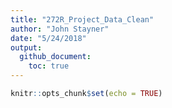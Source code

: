 ```yaml
---
title: "272R_Project_Data_Clean"
author: "John Stayner"
date: "5/24/2018"
output: 
  github_document:
    toc: true
---
```


```r
knitr::opts_chunk$set(echo = TRUE)
```


